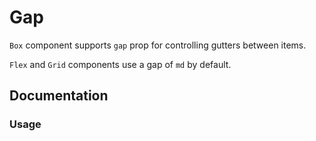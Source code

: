 
# Gap

`Box` component supports `gap` prop for controlling gutters between items.

`Flex` and `Grid` components use a gap of `md` by default.

<Scale values={tokens.spacing} />

## Documentation

### Usage

<ax-demo name="gap/usage" />
